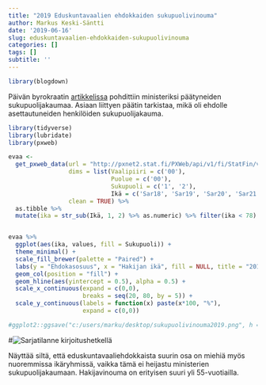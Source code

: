 ```yaml
---
title: "2019 Eduskuntavaalien ehdokkaiden sukupuolivinouma"
author: Markus Keski-Säntti
date: '2019-06-16'
slug: eduskuntavaalien-ehdokkaiden-sukupuolivinouma
categories: []
tags: []
subtitle: ''
---
```


```r
library(blogdown)
```
Päivän byrokraatin [artikkelissa](http://paivanbyrokraatti.com/2019/06/11/eduskunnan_tasa-arvo) pohdittiin ministeriksi päätyneiden sukupuolijakaumaa. Asiaan liittyen päätin tarkistaa, mikä oli ehdolle asettautuneiden henkilöiden sukupuolijakauma.

```r
library(tidyverse)
library(lubridate)
library(pxweb)

evaa <- 
  get_pxweb_data(url = "http://pxnet2.stat.fi/PXWeb/api/v1/fi/StatFin/vaa/evaa/evaa_2019/110_evaa_2019_tau_101.px",
                 dims = list(Vaalipiiri = c('00'),
                             Puolue = c('00'),
                             Sukupuoli = c('1', '2'),
                             Ikä = c('Sar18', 'Sar19', 'Sar20', 'Sar21', 'Sar22', 'Sar23', 'Sar24', 'Sar25', 'Sar26', 'Sar27', 'Sar28', 'Sar29', 'Sar30', 'Sar31', 'Sar32', 'Sar33', 'Sar34', 'Sar35', 'Sar36', 'Sar37', 'Sar38', 'Sar39', 'Sar40', 'Sar41', 'Sar42', 'Sar43', 'Sar44', 'Sar45', 'Sar46', 'Sar47', 'Sar48', 'Sar49', 'Sar50', 'Sar51', 'Sar52', 'Sar53', 'Sar54', 'Sar55', 'Sar56', 'Sar57', 'Sar58', 'Sar59', 'Sar60', 'Sar61', 'Sar62', 'Sar63', 'Sar64', 'Sar65', 'Sar66', 'Sar67', 'Sar68', 'Sar69', 'Sar70', 'Sar71', 'Sar72', 'Sar73', 'Sar74', 'Sar75', 'Sar76', 'Sar77', 'Sar78', 'Sar79', 'Sar81', 'Sar82', 'Sar84', 'Sar85')),
                 clean = TRUE) %>% 
  as.tibble %>%
  mutate(ika = str_sub(Ikä, 1, 2) %>% as.numeric) %>% filter(ika < 78) 


evaa %>% 
  ggplot(aes(ika, values, fill = Sukupuoli)) + 
  theme_minimal() + 
  scale_fill_brewer(palette = "Paired") + 
  labs(y = "Ehdokasosuus", x = "Hakijan ikä", fill = NULL, title = "2019 Eduskuntavaalien ehdokkaiden sukupuolivinouma ikäryhmissä") +
  geom_col(position = "fill") + 
  geom_hline(aes(yintercept = 0.5), alpha = 0.5) +
  scale_x_continuous(expand = c(0,0),
                     breaks = seq(20, 80, by = 5)) + 
  scale_y_continuous(labels = function(x) paste(x*100, "%"),
                     expand = c(0,0))

#ggplot2::ggsave("c:/users/marku/desktop/sukupuolivinouma2019.png", h = 3, w = 8)

```
#![Sarjatilanne kirjoitushetkellä](/post/2019-06-16-2019-eduskuntavaalien-ehdokkaiden-sukupuolivinouma_files/sukupuolivinouma2019.png)

Näyttää siltä, että eduskuntavaaliehdokkaista suurin osa on miehiä myös nuoremmissa ikäryhmissä, vaikka tämä ei heijastu ministerien sukupuolijakaumaan. Hakijavinouma on erityisen suuri yli 55-vuotiailla.